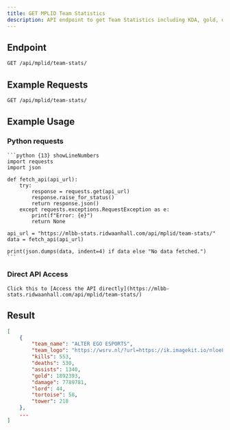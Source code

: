 ```yaml
---
title: GET MPLID Team Statistics
description: API endpoint to get Team Statistics including KDA, gold, damage, and more.
---
```


## Endpoint

```txt
GET /api/mplid/team-stats/
```

## Example Requests

```txt
GET /api/mplid/team-stats/
```

## Example Usage

### Python requests

    ```python {13} showLineNumbers
    import requests
    import json

    def fetch_api(api_url):
        try:
            response = requests.get(api_url)
            response.raise_for_status()
            return response.json()
        except requests.exceptions.RequestException as e:
            print(f"Error: {e}")
            return None

    api_url = "https://mlbb-stats.ridwaanhall.com/api/mplid/team-stats/"
    data = fetch_api(api_url)

    print(json.dumps(data, indent=4) if data else "No data fetched.")
    ```

### Direct API Access

    Click this to [Access the API directly](https://mlbb-stats.ridwaanhall.com/api/mplid/team-stats/)

## Result

```json {3} showLineNumbers
[
    {
        "team_name": "ALTER EGO ESPORTS",
        "team_logo": "https://wsrv.nl/?url=https://ik.imagekit.io/nloe8dhf7w/mplid/s14/teams/ae-64.png",
        "kills": 553,
        "deaths": 530,
        "assists": 1340,
        "gold": 1892393,
        "damage": 7789781,
        "lord": 44,
        "tortoise": 58,
        "tower": 218
    },
    ...
]
```